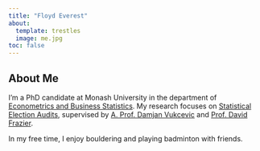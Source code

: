 ```yaml
---
title: "Floyd Everest"
about:
  template: trestles
  image: me.jpg
toc: false
---
```


## About Me

I'm a PhD candidate at Monash University in the department of [Econometrics and Business Statistics](https://www.monash.edu/business/econometrics-and-business-statistics). My research focuses on [Statistical Election Audits](https://en.wikipedia.org/wiki/Risk-limiting_audit), supervised by [A. Prof. Damjan Vukcevic](https://research.monash.edu/en/persons/damjan-vukcevic) and [Prof. David Frazier](https://research.monash.edu/en/persons/david-frazier).

In my free time, I enjoy bouldering and playing badminton with friends.
